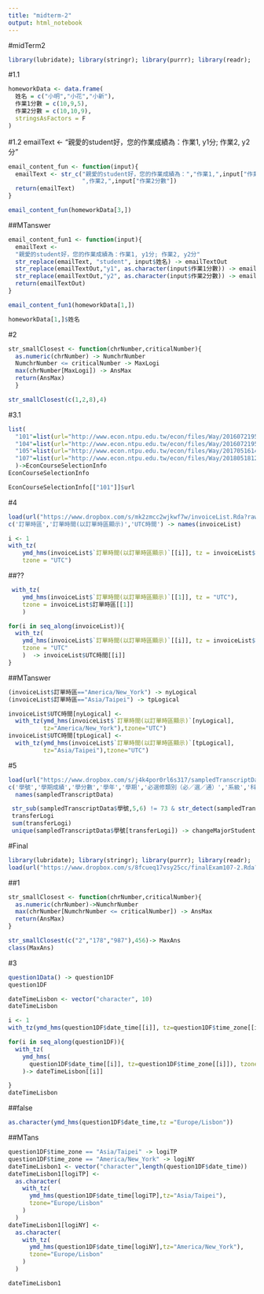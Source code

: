 ```yaml
---
title: "midterm-2"
output: html_notebook
---
```

#midTerm2
```r
library(lubridate); library(stringr); library(purrr); library(readr);
```
#1.1
```r
homeworkData <- data.frame(
  姓名 = c("小明","小花","小新"),
  作業1分數 = c(10,9,5),
  作業2分數 = c(10,10,9),
  stringsAsFactors = F
)
```

#1.2
emailText <-
  "親愛的student好，您的作業成績為：作業1, y1分; 作業2, y2分"
```r
email_content_fun <- function(input){
  emailText <- str_c("親愛的student好，您的作業成績為：","作業1,",input["作業1分數"],
                     ",作業2,",input["作業2分數"])
  return(emailText)
}
```

```r
email_content_fun(homeworkData[3,])
```
##MTanswer
```r
email_content_fun1 <- function(input){
  emailText <-
  "親愛的student好，您的作業成績為：作業1, y1分; 作業2, y2分"
  str_replace(emailText, "student", input$姓名) -> emailTextOut
  str_replace(emailTextOut,"y1", as.character(input$作業1分數)) -> emailTextOut
  str_replace(emailTextOut,"y2", as.character(input$作業2分數)) -> emailTextOut
  return(emailTextOut)
}


```

```r
email_content_fun1(homeworkData[1,])
```
```r
homeworkData[1,]$姓名
```
#2
```r
str_smallClosest <- function(chrNumber,criticalNumber){
  as.numeric(chrNumber) -> NumchrNumber
  NumchrNumber <= criticalNumber -> MaxLogi
  max(chrNumber[MaxLogi]) -> AnsMax
  return(AnsMax)
  } 
```


```r
str_smallClosest(c(1,2,8),4)
```


#3.1
```r
list(
  "101"=list(url="http://www.econ.ntpu.edu.tw/econ/files/Way/2016072195021.doc"),
  "104"=list(url="http://www.econ.ntpu.edu.tw/econ/files/Way/2016072195041.doc"),
  "105"=list(url="http://www.econ.ntpu.edu.tw/econ/files/Way/20170516144353.doc"),
  "107"=list(url="http://www.econ.ntpu.edu.tw/econ/files/Way/20180518121643.pdf")
  )->EconCourseSelectionInfo
EconCourseSelectionInfo
```

```r
EconCourseSelectionInfo[["101"]]$url
```

#4

```r
load(url("https://www.dropbox.com/s/mk2zmcc2wjkwf7w/invoiceList.Rda?raw=true"))
c('訂單時區','訂單時間(以訂單時區顯示)','UTC時間') -> names(invoiceList)
```

```r
i <- 1
with_tz(
    ymd_hms(invoiceList$`訂單時間(以訂單時區顯示)`[[i]], tz = invoiceList$訂單時區[[i]]), 
    tzone = "UTC")
```
##??
```r
 with_tz(
    ymd_hms(invoiceList$`訂單時間(以訂單時區顯示)`[[1]], tz = "UTC"), 
    tzone = invoiceList$訂單時區[[1]]
    )
```


```r
for(i in seq_along(invoiceList)){
  with_tz(
    ymd_hms(invoiceList$`訂單時間(以訂單時區顯示)`[[i]], tz = invoiceList$訂單時區[[i]]), 
    tzone = "UTC"
    )  -> invoiceList$UTC時間[[i]]
}
```
##MTanswer
```r
(invoiceList$訂單時區=="America/New_York") -> nyLogical
(invoiceList$訂單時區=="Asia/Taipei") -> tpLogical

invoiceList$UTC時間[nyLogical] <-
  with_tz(ymd_hms(invoiceList$`訂單時間(以訂單時區顯示)`[nyLogical],
          tz="America/New_York"),tzone="UTC")
invoiceList$UTC時間[tpLogical] <-
  with_tz(ymd_hms(invoiceList$`訂單時間(以訂單時區顯示)`[tpLogical],
          tz="Asia/Taipei"),tzone="UTC")

```


#5
```r
load(url("https://www.dropbox.com/s/j4k4por0rl6s317/sampledTranscriptData.Rda?raw=true"))
c('學號','學期成績','學分數','學年','學期','必選修類別（必／選／通）','系級','科目名稱','年級','學屆') ->
  names(sampledTranscriptData)
```

```r
 str_sub(sampledTranscriptData$學號,5,6) != 73 & str_detect(sampledTranscriptData$系級,"經濟") -> 
 transferLogi
 sum(transferLogi)
 unique(sampledTranscriptData$學號[transferLogi]) -> changeMajorStudent
```

#Final
```r
library(lubridate); library(stringr); library(purrr); library(readr);
load(url("https://www.dropbox.com/s/8fcueq17vsy25cc/finalExam107-2.Rda?raw=1"))
```
##1
```r
str_smallClosest <- function(chrNumber,criticalNumber){
  as.numeric(chrNumber)->NumchrNumber
  max(chrNumber[NumchrNumber <= criticalNumber]) -> AnsMax
  return(AnsMax)
}
```

```r
str_smallClosest(c("2","178","987"),456)-> MaxAns
class(MaxAns)
```


#3
```r
question1Data() -> question1DF
question1DF
```

```r
dateTimeLisbon <- vector("character", 10)
dateTimeLisbon
```

```r
i <- 1
with_tz(ymd_hms(question1DF$date_time[[i]], tz=question1DF$time_zone[[i]]), tzone ="Europe/Lisbon")
```

```r
for(i in seq_along(question1DF)){
  with_tz(
    ymd_hms(
      question1DF$date_time[[i]], tz=question1DF$time_zone[[i]]), tzone ="Europe/Lisbon"
    )-> dateTimeLisbon[[i]]

}
dateTimeLisbon
```
##false
```r
as.character(ymd_hms(question1DF$date_time,tz ="Europe/Lisbon"))
```
##MTans
```r
question1DF$time_zone == "Asia/Taipei" -> logiTP
question1DF$time_zone == "America/New_York" -> logiNY
dateTimeLisbon1 <- vector("character",length(question1DF$date_time))
dateTimeLisbon1[logiTP] <-
  as.character(
    with_tz(
      ymd_hms(question1DF$date_time[logiTP],tz="Asia/Taipei"),
      tzone="Europe/Lisbon"
    )
  )
dateTimeLisbon1[logiNY] <-
  as.character(
    with_tz(
      ymd_hms(question1DF$date_time[logiNY],tz="America/New_York"),
      tzone="Europe/Lisbon"
    )
  )

dateTimeLisbon1
```

